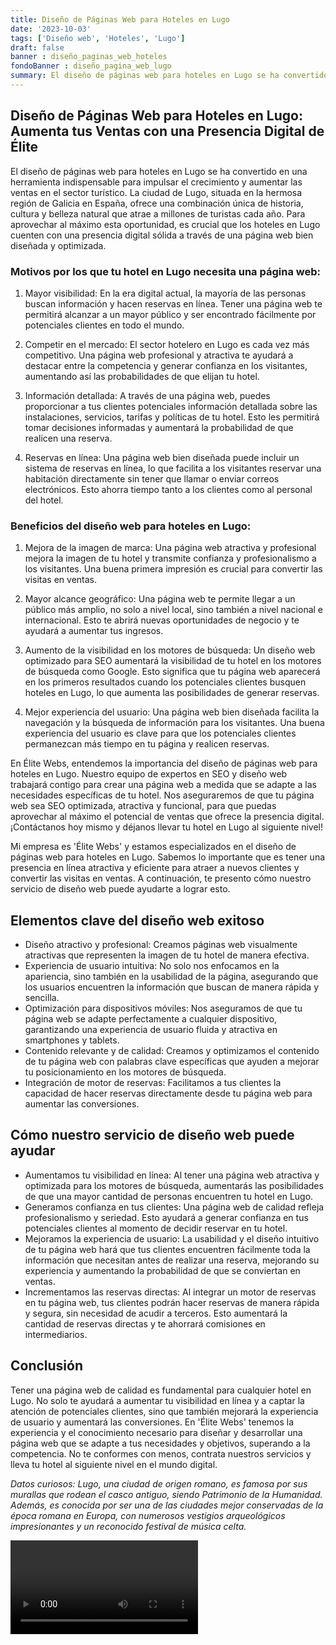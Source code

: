 ```yaml
---
title: Diseño de Páginas Web para Hoteles en Lugo
date: '2023-10-03'
tags: ['Diseño web', 'Hoteles', 'Lugo']
draft: false
banner : diseño_paginas_web_hoteles
fondoBanner : diseño_pagina_web_lugo
summary: El diseño de páginas web para hoteles en Lugo se ha convertido en una herramienta indispensable para impulsar el crecimiento y aumentar las ventas en el sector turístico. La ciudad de Lugo, situada en la hermosa región de Galicia en España, ofrece una combinación única de historia, cultura y belleza natural que atrae a millones de turistas cada año. Para aprovechar al máximo esta oportunidad, es crucial que los hoteles en Lugo cuenten con una presencia digital sólida a través de una página web bien diseñada y optimizada.
---
```


## Diseño de Páginas Web para Hoteles en Lugo: Aumenta tus Ventas con una Presencia Digital de Élite

El diseño de páginas web para hoteles en Lugo se ha convertido en una herramienta indispensable para impulsar el crecimiento y aumentar las ventas en el sector turístico. La ciudad de Lugo, situada en la hermosa región de Galicia en España, ofrece una combinación única de historia, cultura y belleza natural que atrae a millones de turistas cada año. Para aprovechar al máximo esta oportunidad, es crucial que los hoteles en Lugo cuenten con una presencia digital sólida a través de una página web bien diseñada y optimizada.

### Motivos por los que tu hotel en Lugo necesita una página web:

1. Mayor visibilidad: En la era digital actual, la mayoría de las personas buscan información y hacen reservas en línea. Tener una página web te permitirá alcanzar a un mayor público y ser encontrado fácilmente por potenciales clientes en todo el mundo.

2. Competir en el mercado: El sector hotelero en Lugo es cada vez más competitivo. Una página web profesional y atractiva te ayudará a destacar entre la competencia y generar confianza en los visitantes, aumentando así las probabilidades de que elijan tu hotel.

3. Información detallada: A través de una página web, puedes proporcionar a tus clientes potenciales información detallada sobre las instalaciones, servicios, tarifas y políticas de tu hotel. Esto les permitirá tomar decisiones informadas y aumentará la probabilidad de que realicen una reserva.

4. Reservas en línea: Una página web bien diseñada puede incluir un sistema de reservas en línea, lo que facilita a los visitantes reservar una habitación directamente sin tener que llamar o enviar correos electrónicos. Esto ahorra tiempo tanto a los clientes como al personal del hotel.

### Beneficios del diseño web para hoteles en Lugo:

1. Mejora de la imagen de marca: Una página web atractiva y profesional mejora la imagen de tu hotel y transmite confianza y profesionalismo a los visitantes. Una buena primera impresión es crucial para convertir las visitas en ventas.

2. Mayor alcance geográfico: Una página web te permite llegar a un público más amplio, no solo a nivel local, sino también a nivel nacional e internacional. Esto te abrirá nuevas oportunidades de negocio y te ayudará a aumentar tus ingresos.

3. Aumento de la visibilidad en los motores de búsqueda: Un diseño web optimizado para SEO aumentará la visibilidad de tu hotel en los motores de búsqueda como Google. Esto significa que tu página web aparecerá en los primeros resultados cuando los potenciales clientes busquen hoteles en Lugo, lo que aumenta las posibilidades de generar reservas.

4. Mejor experiencia del usuario: Una página web bien diseñada facilita la navegación y la búsqueda de información para los visitantes. Una buena experiencia del usuario es clave para que los potenciales clientes permanezcan más tiempo en tu página y realicen reservas.

En Élite Webs, entendemos la importancia del diseño de páginas web para hoteles en Lugo. Nuestro equipo de expertos en SEO y diseño web trabajará contigo para crear una página web a medida que se adapte a las necesidades específicas de tu hotel. Nos aseguraremos de que tu página web sea SEO optimizada, atractiva y funcional, para que puedas aprovechar al máximo el potencial de ventas que ofrece la presencia digital. ¡Contáctanos hoy mismo y déjanos llevar tu hotel en Lugo al siguiente nivel!

<GifSeo />

<Cta />

Mi empresa es 'Élite Webs' y estamos especializados en el diseño de páginas web para hoteles en Lugo. Sabemos lo importante que es tener una presencia en línea atractiva y eficiente para atraer a nuevos clientes y convertir las visitas en ventas. A continuación, te presento cómo nuestro servicio de diseño web puede ayudarte a lograr esto.

## Elementos clave del diseño web exitoso

- Diseño atractivo y profesional: Creamos páginas web visualmente atractivas que representen la imagen de tu hotel de manera efectiva.
- Experiencia de usuario intuitiva: No solo nos enfocamos en la apariencia, sino también en la usabilidad de la página, asegurando que los usuarios encuentren la información que buscan de manera rápida y sencilla.
- Optimización para dispositivos móviles: Nos aseguramos de que tu página web se adapte perfectamente a cualquier dispositivo, garantizando una experiencia de usuario fluida y atractiva en smartphones y tablets.
- Contenido relevante y de calidad: Creamos y optimizamos el contenido de tu página web con palabras clave específicas que ayuden a mejorar tu posicionamiento en los motores de búsqueda.
- Integración de motor de reservas: Facilitamos a tus clientes la capacidad de hacer reservas directamente desde tu página web para aumentar las conversiones.

## Cómo nuestro servicio de diseño web puede ayudar

- Aumentamos tu visibilidad en línea: Al tener una página web atractiva y optimizada para los motores de búsqueda, aumentarás las posibilidades de que una mayor cantidad de personas encuentren tu hotel en Lugo.
- Generamos confianza en tus clientes: Una página web de calidad refleja profesionalismo y seriedad. Esto ayudará a generar confianza en tus potenciales clientes al momento de decidir reservar en tu hotel.
- Mejoramos la experiencia de usuario: La usabilidad y el diseño intuitivo de tu página web hará que tus clientes encuentren fácilmente toda la información que necesitan antes de realizar una reserva, mejorando su experiencia y aumentando la probabilidad de que se conviertan en ventas.
- Incrementamos las reservas directas: Al integrar un motor de reservas en tu página web, tus clientes podrán hacer reservas de manera rápida y segura, sin necesidad de acudir a terceros. Esto aumentará la cantidad de reservas directas y te ahorrará comisiones en intermediarios.

## Conclusión

Tener una página web de calidad es fundamental para cualquier hotel en Lugo. No solo te ayudará a aumentar tu visibilidad en línea y a captar la atención de potenciales clientes, sino que también mejorará la experiencia de usuario y aumentará las conversiones. En 'Élite Webs' tenemos la experiencia y el conocimiento necesario para diseñar y desarrollar una página web que se adapte a tus necesidades y objetivos, superando a la competencia. No te conformes con menos, contrata nuestros servicios y lleva tu hotel al siguiente nivel en el mundo digital.

*Datos curiosos: Lugo, una ciudad de origen romano, es famosa por sus murallas que rodean el casco antiguo, siendo Patrimonio de la Humanidad. Además, es conocida por ser una de las ciudades mejor conservadas de la época romana en Europa, con numerosos vestigios arqueológicos impresionantes y un reconocido festival de música celta.*

<Video />

<CtaBot job='Hoteles' city='Lugo'/>

<Gmaps query='Lugo+españa+maps' />